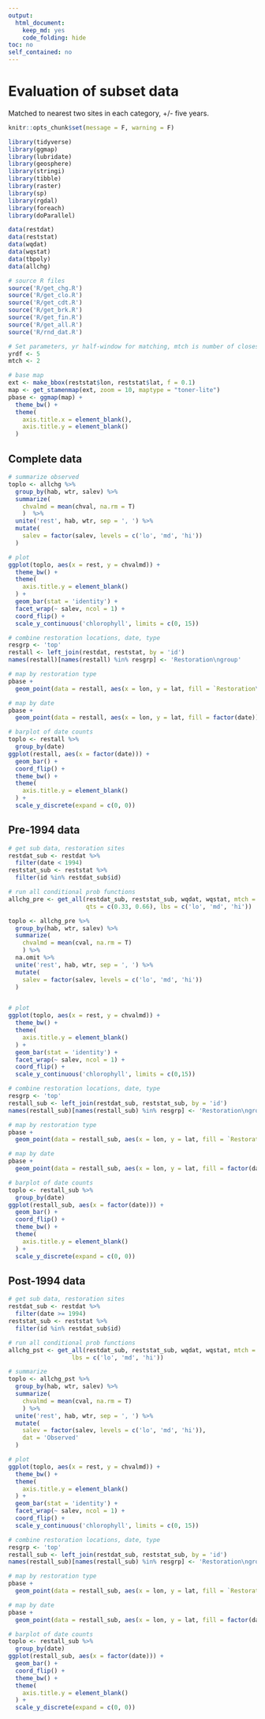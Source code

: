 ```yaml
---
output:
  html_document:
    keep_md: yes
    code_folding: hide
toc: no
self_contained: no
---
```

  
# Evaluation of subset data{.tabset}

Matched to nearest two sites in each category, +/- five years.
```r
knitr::opts_chunk$set(message = F, warning = F)

library(tidyverse)
library(ggmap)
library(lubridate)
library(geosphere)
library(stringi)
library(tibble)
library(raster)
library(sp)
library(rgdal)
library(foreach)
library(doParallel)

data(restdat)
data(reststat)
data(wqdat)
data(wqstat)
data(tbpoly)
data(allchg)

# source R files
source('R/get_chg.R')
source('R/get_clo.R')
source('R/get_cdt.R')
source('R/get_brk.R')
source('R/get_fin.R')
source('R/get_all.R')
source('R/rnd_dat.R')

# Set parameters, yr half-window for matching, mtch is number of closest matches
yrdf <- 5
mtch <- 2

# base map
ext <- make_bbox(reststat$lon, reststat$lat, f = 0.1)
map <- get_stamenmap(ext, zoom = 10, maptype = "toner-lite")
pbase <- ggmap(map) +
  theme_bw() +
  theme(
    axis.title.x = element_blank(),
    axis.title.y = element_blank()
  )
```

## Complete data

```r
# summarize observed
toplo <- allchg %>% 
  group_by(hab, wtr, salev) %>% 
  summarize(
    chvalmd = mean(chval, na.rm = T)
    )  %>% 
  unite('rest', hab, wtr, sep = ', ') %>% 
  mutate(
    salev = factor(salev, levels = c('lo', 'md', 'hi')) 
  )

# plot
ggplot(toplo, aes(x = rest, y = chvalmd)) + 
  theme_bw() + 
  theme(
    axis.title.y = element_blank()
  ) +
  geom_bar(stat = 'identity') +
  facet_wrap(~ salev, ncol = 1) + 
  coord_flip() +
  scale_y_continuous('chlorophyll', limits = c(0, 15))
```

```r
# combine restoration locations, date, type
resgrp <- 'top'
restall <- left_join(restdat, reststat, by = 'id')
names(restall)[names(restall) %in% resgrp] <- 'Restoration\ngroup'

# map by restoration type
pbase +
  geom_point(data = restall, aes(x = lon, y = lat, fill = `Restoration\ngroup`), size = 4, pch = 21)

# map by date
pbase +
  geom_point(data = restall, aes(x = lon, y = lat, fill = factor(date)), size = 4, pch = 21)

# barplot of date counts
toplo <- restall %>% 
  group_by(date)
ggplot(restall, aes(x = factor(date))) + 
  geom_bar() + 
  coord_flip() + 
  theme_bw() + 
  theme(
    axis.title.y = element_blank()
  ) +
  scale_y_discrete(expand = c(0, 0))
```

## Pre-1994 data

```r
# get sub data, restoration sites
restdat_sub <- restdat %>% 
  filter(date < 1994)
reststat_sub <- reststat %>% 
  filter(id %in% restdat_sub$id)

# run all conditional prob functions
allchg_pre <- get_all(restdat_sub, reststat_sub, wqdat, wqstat, mtch = mtch, yrdf = yrdf, resgrp = 'top', 
                      qts = c(0.33, 0.66), lbs = c('lo', 'md', 'hi'))

toplo <- allchg_pre %>% 
  group_by(hab, wtr, salev) %>% 
  summarize(
    chvalmd = mean(cval, na.rm = T)
    ) %>% 
  na.omit %>% 
  unite('rest', hab, wtr, sep = ', ') %>% 
  mutate(
    salev = factor(salev, levels = c('lo', 'md', 'hi')) 
  )


# plot
ggplot(toplo, aes(x = rest, y = chvalmd)) + 
  theme_bw() + 
  theme(
    axis.title.y = element_blank()
  ) +
  geom_bar(stat = 'identity') +
  facet_wrap(~ salev, ncol = 1) + 
  coord_flip() +
  scale_y_continuous('chlorophyll', limits = c(0,15))
```

```r
# combine restoration locations, date, type
resgrp <- 'top'
restall_sub <- left_join(restdat_sub, reststat_sub, by = 'id')
names(restall_sub)[names(restall_sub) %in% resgrp] <- 'Restoration\ngroup'

# map by restoration type
pbase +
  geom_point(data = restall_sub, aes(x = lon, y = lat, fill = `Restoration\ngroup`), size = 4, pch = 21)

# map by date
pbase +
  geom_point(data = restall_sub, aes(x = lon, y = lat, fill = factor(date)), size = 4, pch = 21)

# barplot of date counts
toplo <- restall_sub %>% 
  group_by(date)
ggplot(restall_sub, aes(x = factor(date))) + 
  geom_bar() + 
  coord_flip() + 
  theme_bw() + 
  theme(
    axis.title.y = element_blank()
  ) +
  scale_y_discrete(expand = c(0, 0))
```

## Post-1994 data

```r
# get sub data, restoration sites
restdat_sub <- restdat %>% 
  filter(date >= 1994)
reststat_sub <- reststat %>% 
  filter(id %in% restdat_sub$id)

# run all conditional prob functions
allchg_pst <- get_all(restdat_sub, reststat_sub, wqdat, wqstat, mtch = mtch, yrdf = yrdf, resgrp = 'top', qts = c(0.33, 0.66), 
                  lbs = c('lo', 'md', 'hi'))

# summarize
toplo <- allchg_pst %>% 
  group_by(hab, wtr, salev) %>% 
  summarize(
    chvalmd = mean(cval, na.rm = T)
    ) %>% 
  unite('rest', hab, wtr, sep = ', ') %>% 
  mutate(
    salev = factor(salev, levels = c('lo', 'md', 'hi')), 
    dat = 'Observed'
  )

# plot
ggplot(toplo, aes(x = rest, y = chvalmd)) + 
  theme_bw() + 
  theme(
    axis.title.y = element_blank()
  ) +
  geom_bar(stat = 'identity') +
  facet_wrap(~ salev, ncol = 1) + 
  coord_flip() +
  scale_y_continuous('chlorophyll', limits = c(0, 15))
```

```r
# combine restoration locations, date, type
resgrp <- 'top'
restall_sub <- left_join(restdat_sub, reststat_sub, by = 'id')
names(restall_sub)[names(restall_sub) %in% resgrp] <- 'Restoration\ngroup'

# map by restoration type
pbase +
  geom_point(data = restall_sub, aes(x = lon, y = lat, fill = `Restoration\ngroup`), size = 4, pch = 21)

# map by date
pbase +
  geom_point(data = restall_sub, aes(x = lon, y = lat, fill = factor(date)), size = 4, pch = 21)

# barplot of date counts
toplo <- restall_sub %>% 
  group_by(date)
ggplot(restall_sub, aes(x = factor(date))) + 
  geom_bar() + 
  coord_flip() + 
  theme_bw() + 
  theme(
    axis.title.y = element_blank()
  ) +
  scale_y_discrete(expand = c(0, 0))
```
